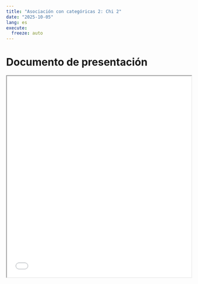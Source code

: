 ```yaml
---
title: "Asociación con categóricas 2: Chi 2"
date: "2025-10-05"
lang: es
execute:
  freeze: auto 
---
```


# Documento de presentación

<iframe src=/slides/12-bivariada5.html height="550" width=100% allowfullscreen="true">
</iframe> 



